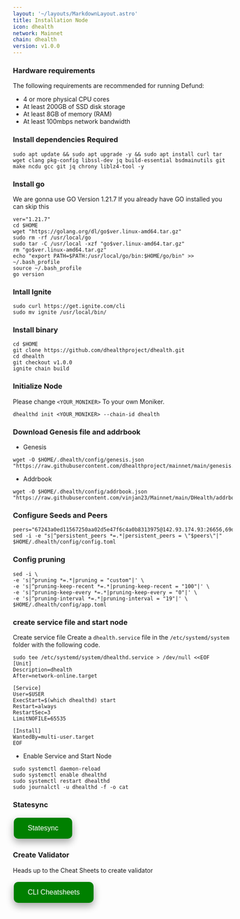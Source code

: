 ```yaml
---
layout: '~/layouts/MarkdownLayout.astro'
title: Installation Node
icon: dhealth
network: Mainnet
chain: dhealth
version: v1.0.0
---
```


### Hardware requirements

The following requirements are recommended for running Defund:

- 4 or more physical CPU cores
- At least 200GB of SSD disk storage
- At least 8GB of memory (RAM)
- At least 100mbps network bandwidth


### Install dependencies Required

```
sudo apt update && sudo apt upgrade -y && sudo apt install curl tar wget clang pkg-config libssl-dev jq build-essential bsdmainutils git make ncdu gcc git jq chrony liblz4-tool -y
```

### Install go

We are gonna use GO Version 1.21.7
If you already have GO installed you can skip this 

```
ver="1.21.7"
cd $HOME
wget "https://golang.org/dl/go$ver.linux-amd64.tar.gz"
sudo rm -rf /usr/local/go
sudo tar -C /usr/local -xzf "go$ver.linux-amd64.tar.gz"
rm "go$ver.linux-amd64.tar.gz"
echo "export PATH=$PATH:/usr/local/go/bin:$HOME/go/bin" >> ~/.bash_profile
source ~/.bash_profile
go version
```

### Intall Ignite

```
sudo curl https://get.ignite.com/cli
sudo mv ignite /usr/local/bin/
```

### Install binary

```
cd $HOME
git clone https://github.com/dhealthproject/dhealth.git
cd dhealth
git checkout v1.0.0
ignite chain build
```

### Initialize Node

Please change `<YOUR_MONIKER>` To your own Moniker.

```
dhealthd init <YOUR_MONIKER> --chain-id dhealth
```

### Download Genesis file and addrbook

- Genesis

```
wget -O $HOME/.dhealth/config/genesis.json "https://raw.githubusercontent.com/dhealthproject/mainnet/main/genesis.json"
```

- Addrbook

```
wget -O $HOME/.dhealth/config/addrbook.json "https://raw.githubusercontent.com/vinjan23/Mainnet/main/DHealth/addrbook.json"
```

### Configure Seeds and Peers

```
peers="67243a0ed11567250aa02d5e47f6c4a0b8313975@142.93.174.93:26656,69d16d1147e90cdfb8ed066331a0abb9c71c3ae2@162.19.223.89:26656"
sed -i -e "s|^persistent_peers *=.*|persistent_peers = \"$peers\"|" $HOME/.dhealth/config/config.toml
```


### Config pruning

```
sed -i \
-e 's|^pruning *=.*|pruning = "custom"|' \
-e 's|^pruning-keep-recent *=.*|pruning-keep-recent = "100"|' \
-e 's|^pruning-keep-every *=.*|pruning-keep-every = "0"|' \
-e 's|^pruning-interval *=.*|pruning-interval = "19"|' \
$HOME/.dhealth/config/app.toml
```


### create service file and start node

Create service file
Create a `dhealth.service` file in the `/etc/systemd/system` folder with the following code. 


```
sudo tee /etc/systemd/system/dhealthd.service > /dev/null <<EOF
[Unit]
Description=dhealth
After=network-online.target

[Service]
User=$USER
ExecStart=$(which dhealthd) start
Restart=always
RestartSec=3
LimitNOFILE=65535

[Install]
WantedBy=multi-user.target
EOF
```


- Enable Service and Start Node

```
sudo systemctl daemon-reload
sudo systemctl enable dhealthd
sudo systemctl restart dhealthd
sudo journalctl -u dhealthd -f -o cat
```

### Statesync
<a href="https://service.vinjan.xyz/mainnet/dhealth/statesync" target="_blank">
  <button style="background-color: green; border: none; color: white; padding: 15px 32px; text-align: center; text-decoration: none; display: inline-block; font-size: 16px; margin: 4px 2px; cursor: pointer; border-radius: 10px; box-shadow: 0 8px 16px 0 rgba(0,0,0,0.2), 0 6px 20px 0 rgba(0,0,0,0.19);" onmouseover="this.style.boxShadow='0 0 0 4px rgba(0,255,0,0.5)'" onmouseout="this.style.boxShadow='0 8px 16px 0 rgba(0,0,0,0.2), 0 6px 20px 0 rgba(0,0,0,0.19)'">Statesync</button>
</a>

### Create Validator

Heads up to the Cheat Sheets to create validator

<a href="https://service.vinjan.xyz/mainnet/dhealth/cheat" target="_blank">
  <button style="background-color: green; border: none; color: white; padding: 15px 32px; text-align: center; text-decoration: none; display: inline-block; font-size: 16px; margin: 4px 2px; cursor: pointer; border-radius: 10px; box-shadow: 0 8px 16px 0 rgba(0,0,0,0.2), 0 6px 20px 0 rgba(0,0,0,0.19);" onmouseover="this.style.boxShadow='0 0 0 4px rgba(0,255,0,0.5)'" onmouseout="this.style.boxShadow='0 8px 16px 0 rgba(0,0,0,0.2), 0 6px 20px 0 rgba(0,0,0,0.19)'">CLI Cheatsheets</button>
</a>
